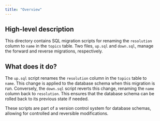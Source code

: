 ```yaml
---
title: "Overview"
---
```


## High-level description
This directory contains SQL migration scripts for renaming the `resolution` column to `name` in the `topics` table. Two files, `up.sql` and `down.sql`, manage the forward and reverse migrations, respectively.

## What does it do?
The `up.sql` script renames the `resolution` column in the `topics` table to `name`. This change is applied to the database schema when this migration is run. Conversely, the `down.sql` script reverts this change, renaming the `name` column back to `resolution`. This ensures that the database schema can be rolled back to its previous state if needed. 

These scripts are part of a version control system for database schemas, allowing for controlled and reversible modifications.
